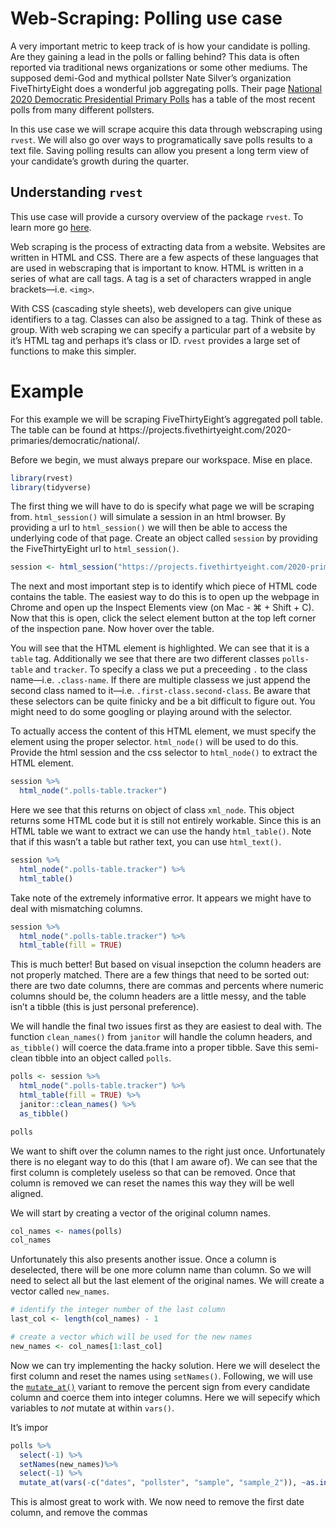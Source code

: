 # Web-Scraping: Polling use case

A very important metric to keep track of is how your candidate is polling. Are they gaining a lead in the polls or falling behind? This data is often reported via traditional news organizations or some other mediums. The supposed demi-God and mythical pollster Nate Silver's organization FiveThirtyEight does a wonderful job aggregating polls. Their page [National 2020 Democratic Presidential Primary Polls](https://projects.fivethirtyeight.com/2020-primaries/democratic/national/) has a table of the most recent polls from many different pollsters. 

In this use case we will scrape acquire this data through webscraping using `rvest`. We will also go over ways to programatically save polls results to a text file. Saving polling results can allow you present a long term view of your candidate's growth during the quarter. 

## Understanding `rvest` 

This use case will provide a cursory overview of the package `rvest`. To learn more go [here](http://rvest.tidyverse.org/). 

Web scraping is the process of extracting data from a website. Websites are written in HTML and CSS. There are a few aspects of these languages that are used in webscraping that is important to know. HTML is written in a series of what are call tags. A tag is a set of characters wrapped in angle brackets—i.e. `<img>`. 

With CSS (cascading style sheets), web developers can give unique identifiers to a tag. Classes can also be assigned to a tag. Think of these as group. With web scraping we can specify a particular part of a website by it's HTML tag and perhaps it's class or ID. `rvest` provides a large set of functions to make this simpler. 

# Example

For this example we will be scraping FiveThirtyEight's aggregated poll table. The table can be found at https://projects.fivethirtyeight.com/2020-primaries/democratic/national/. 

Before we begin, we must always prepare our workspace. Mise en place. 

```r
library(rvest)
library(tidyverse)
```


The first thing we will have to do is specify what page we will be scraping from. `html_session()` will simulate a session in an html browser. By providing a url to `html_session()` we will then be able to access the underlying code of that page. Create an object called `session` by providing the FiveThirtyEight url to `html_session()`.

```r
session <- html_session("https://projects.fivethirtyeight.com/2020-primaries/democratic/national/")
```

The next and most important step is to identify which piece of HTML code contains the table. The easiest way to do this is to open up the webpage in Chrome and open up the Inspect Elements view (on Mac - ⌘ + Shift + C). Now that this is open, click the select element button at the top left corner of the inspection pane. Now hover over the table.

You will see that the HTML element is highlighted. We can see that it is a `table` tag. Additionally we see that there are two different classes `polls-table` and `tracker`. To specify a class we put a preceeding `.` to the class name—i.e. `.class-name`. If there are multiple classess we just append the second class named to it—i.e. `.first-class.second-class`. Be aware that these selectors can be quite finicky and be a bit difficult to figure out. You might need to do some googling or playing around with the selector.

To actually access the content of this HTML element, we must specify the element using the proper selector. `html_node()` will be used to do this. Provide the html session and the css selector to `html_node()` to extract the HTML element.

```r
session %>% 
  html_node(".polls-table.tracker")
```

Here we see that this returns on object of class `xml_node`. This object returns some HTML code but it is still not entirely workable. Since this is an HTML table we want to extract we can use the handy `html_table()`. Note that if this wasn't a table but rather text, you can use `html_text()`.

```r
session %>% 
  html_node(".polls-table.tracker") %>% 
  html_table()
```
Take note of the extremely informative error. It appears we might have to deal with mismatching columns. 

```r
session %>% 
  html_node(".polls-table.tracker") %>% 
  html_table(fill = TRUE)
```


This is much better! But based on visual insepction the column headers are not properly matched. There are a few things that need to be sorted out: there are two date columns, there are commas and percents where numeric columns should be, the column headers are a little messy, and the table isn't a tibble (this is just personal preference). 

We will handle the final two issues first as they are easiest to deal with. The function `clean_names()` from `janitor` will handle the column headers, and `as_tibble()` will coerce the data.frame into a proper tibble. Save this semi-clean tibble into an object called `polls`. 

```r
polls <- session %>% 
  html_node(".polls-table.tracker") %>% 
  html_table(fill = TRUE) %>% 
  janitor::clean_names() %>% 
  as_tibble()

polls
```



We want to shift over the column names to the right just once. Unfortunately there is no elegant way to do this (that I am aware of). We can see that the first column is completely useless so that can be removed. Once that column is removed we can reset the names this way they will be well aligned. 

We will start by creating a vector of the original column names.

```r
col_names <- names(polls)
col_names
```

Unfortunately this also presents another issue. Once a column is deselected, there will be one more column name than column. So we will need to select all but the last element of the original names. We will create a vector called `new_names`.

```r
# identify the integer number of the last column
last_col <- length(col_names) - 1

# create a vector which will be used for the new names
new_names <- col_names[1:last_col]
```

Now we can try implementing the hacky solution. Here we will deselect the first column and reset the names using `setNames()`. Following, we will use the [`mutate_at()`](https://dplyr.tidyverse.org/reference/mutate_all.html) variant to remove the percent sign from every candidate column and coerce them into integer columns. Here we will sepecify which variables to _not_ mutate at within `vars()`. 

It's impor

```r
polls %>% 
  select(-1) %>% 
  setNames(new_names)%>%
  select(-1) %>%
  mutate_at(vars(-c("dates", "pollster", "sample", "sample_2")), ~as.integer(str_remove(., "%"))) 


```

This is almost great to work with. We now need to remove the first date column, and remove the commas

